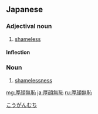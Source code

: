 {{also|厚顏無恥|厚颜无耻}}
==Japanese==
{{ja-kanjitab|こう|がん|む|ち|yomi=on}}

===Adjectival noun===
{{ja-adj|infl=na|こうがんむち}}

# [[shameless]]

====Inflection====
{{ja-na|こうがんむち}}

===Noun===
{{ja-noun|こうがんむち}}

# [[shamelessness]]

[[Category:Yojijukugo|こうがんむち]]

[[mg:厚顔無恥]]
[[ja:厚顔無恥]]
[[ru:厚顔無恥]]